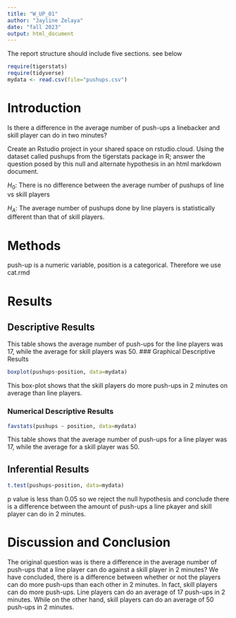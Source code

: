 ```yaml
---
title: "W_UP_01"
author: "Jayline Zelaya"
date: "fall 2023"
output: html_document
---
```


  

The report structure should include five sections.  see below



```r
require(tigerstats)
require(tidyverse)
mydata <- read.csv(file="pushups.csv")
```

# Introduction

<!--In this section you explain what you are trying to show. Where did the data come from? What is the research or other question you are trying to answer?!-->

Is there a difference in the average number of push-ups a linebacker and skill player can do in two minutes?

Create an Rstudio project in your shared space on rstudio.cloud.  Using the dataset called pushups from the tigerstats package in R; answer the question posed by this null and alternate hypothesis in an html markdown document.

$H_0$: There is no difference between the average number of pushups of line vs skill players

$H_A$: The average number of pushups done by line players is statistically different than that of skill players.

# Methods

push-up is a numeric variable, position is a categorical. Therefore we use cat.rmd

<!--Decide on your methods: use "variable analysis" or other appropriate descriptors. Make sure to choose at least one graphical method and at least one numerical method.!-->

# Results
 
<!--Divide this section into two sub-sections: One for your descriptive results and one for your inferential results.!-->

## Descriptive Results
This table shows the average number of push-ups for the line players was 17, while the average for skill players was 50.
### Graphical Descriptive Results

<!--Graphical results here. Make sure to show your code. Provide appropriate labels for axes, giving units if possible, and provide a good title for the graph, too. Use the graphical results to describe the patterns if any that exist in the data as focused toward the research question!-->

```r
boxplot(pushups~position, data=mydata)
```
This box-plot shows that the skill players do more push-ups in 2 minutes on average than line players.

### Numerical Descriptive Results

<!--Numerical results go here. Use the numerical results to describe the patterns if any that exist in the data as focused toward the research question!-->

```r
favstats(pushups ~ position, data=mydata)
```
This table shows that the average number of push-ups for a line player was 17, while the average for a skill player was 50.

## Inferential Results

```r
t.test(pushups~position, data=mydata)
```
p value is less than 0.05 so we reject the null hypothesis and conclude there is a difference between the amount of push-ups a line pkayer and skill player can do in 2 minutes.

<!--State hypothesis clearly. Make sure your discussion of the inferential test covers all the aspects that the test output produces, such as test statistic, p-value etc. Make a decision about the null hypothesis, explain the assumptions on which the selected test/procedure was based, and why the chosen procedure satisfys the assumptions and is appropriate to answer the research question!-->


# Discussion and Conclusion

<!--Discussion and conclusion here. If you found a relationship be sure to consider whether the relationship occurs because one of the variavbles causes the other, or whether they perhasps are related for some other reason. Watch the chapter 6 videos from the GeorgeTown videos collection.!-->

The original question was is there a difference in the average number of push-ups that a line player can do against a skill player in 2 minutes? We have concluded, there is a difference between whether or not the players can do more push-ups than each other in 2 minutes. In fact, skill players can do more push-ups. Line players can do an average of 17 push-ups in 2 minutes. While on the other hand, skill players can do an average of 50 push-ups in 2 minutes.
